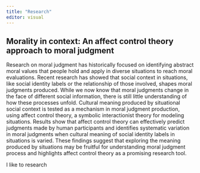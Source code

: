 ```yaml
---
title: "Research"
editor: visual
---
```


## Morality in context: An affect control theory approach to moral judgment 

Research on moral judgment has historically focused on identifying abstract moral values that people hold and apply in diverse situations to reach moral evaluations. Recent research has showed that social context in situations, like social identity labels or the relationship of those involved, shapes moral judgments produced. While we now know that moral judgments change in the face of different social information, there is still little understanding of how these processes unfold. Cultural meaning produced by situational social context is tested as a mechanism in moral judgment production, using affect control theory, a symbolic interactionist theory for modeling situations. Results show that affect control theory can effectively predict judgments made by human participants and identifies systematic variation in moral judgments when cultural meaning of social identity labels in situations is varied. These findings suggest that exploring the meaning produced by situations may be fruitful for understanding moral judgment process and highlights affect control theory as a promising research tool.  

I like to research

